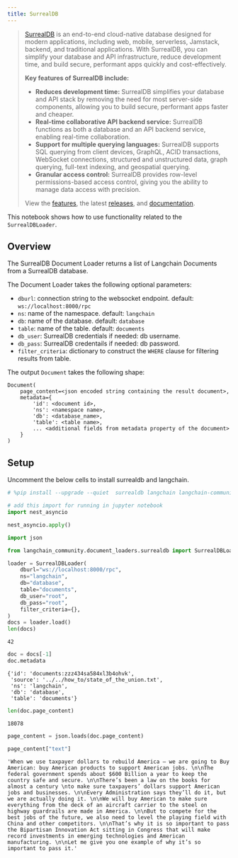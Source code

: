 ```yaml
---
title: SurrealDB
---
```


>[SurrealDB](https://surrealdb.com/) is an end-to-end cloud-native database designed for modern applications, including web, mobile, serverless, Jamstack, backend, and traditional applications. With SurrealDB, you can simplify your database and API infrastructure, reduce development time, and build secure, performant apps quickly and cost-effectively.
>
>**Key features of SurrealDB include:**
>
>* **Reduces development time:** SurrealDB simplifies your database and API stack by removing the need for most server-side components, allowing you to build secure, performant apps faster and cheaper.
>* **Real-time collaborative API backend service:** SurrealDB functions as both a database and an API backend service, enabling real-time collaboration.
>* **Support for multiple querying languages:** SurrealDB supports SQL querying from client devices, GraphQL, ACID transactions, WebSocket connections, structured and unstructured data, graph querying, full-text indexing, and geospatial querying.
>* **Granular access control:** SurrealDB provides row-level permissions-based access control, giving you the ability to manage data access with precision.
>
>View the [features](https://surrealdb.com/features), the latest [releases](https://surrealdb.com/releases), and [documentation](https://surrealdb.com/docs).

This notebook shows how to use functionality related to the `SurrealDBLoader`.

## Overview

The SurrealDB Document Loader returns a list of Langchain Documents from a SurrealDB database.

The Document Loader takes the following optional parameters:

* `dburl`: connection string to the websocket endpoint. default: `ws://localhost:8000/rpc`
* `ns`: name of the namespace. default: `langchain`
* `db`: name of the database. default: `database`
* `table`: name of the table. default: `documents`
* `db_user`: SurrealDB credentials if needed: db username.
* `db_pass`: SurrealDB credentails if needed: db password.
* `filter_criteria`: dictionary to construct the `WHERE` clause for filtering results from table.

The output `Document` takes the following shape:
```
Document(
    page_content=<json encoded string containing the result document>,
    metadata={
        'id': <document id>,
        'ns': <namespace name>,
        'db': <database_name>,
        'table': <table name>,
        ... <additional fields from metadata property of the document>
    }
)
```

## Setup

Uncomment the below cells to install surrealdb and langchain.


```python
# %pip install --upgrade --quiet  surrealdb langchain langchain-community
```


```python
# add this import for running in jupyter notebook
import nest_asyncio

nest_asyncio.apply()
```


```python
import json

from langchain_community.document_loaders.surrealdb import SurrealDBLoader
```


```python
loader = SurrealDBLoader(
    dburl="ws://localhost:8000/rpc",
    ns="langchain",
    db="database",
    table="documents",
    db_user="root",
    db_pass="root",
    filter_criteria={},
)
docs = loader.load()
len(docs)
```



```output
42
```



```python
doc = docs[-1]
doc.metadata
```



```output
{'id': 'documents:zzz434sa584xl3b4ohvk',
 'source': '../../how_to/state_of_the_union.txt',
 'ns': 'langchain',
 'db': 'database',
 'table': 'documents'}
```



```python
len(doc.page_content)
```



```output
18078
```



```python
page_content = json.loads(doc.page_content)
```


```python
page_content["text"]
```



```output
'When we use taxpayer dollars to rebuild America – we are going to Buy American: buy American products to support American jobs. \n\nThe federal government spends about $600 Billion a year to keep the country safe and secure. \n\nThere’s been a law on the books for almost a century \nto make sure taxpayers’ dollars support American jobs and businesses. \n\nEvery Administration says they’ll do it, but we are actually doing it. \n\nWe will buy American to make sure everything from the deck of an aircraft carrier to the steel on highway guardrails are made in America. \n\nBut to compete for the best jobs of the future, we also need to level the playing field with China and other competitors. \n\nThat’s why it is so important to pass the Bipartisan Innovation Act sitting in Congress that will make record investments in emerging technologies and American manufacturing. \n\nLet me give you one example of why it’s so important to pass it.'
```
